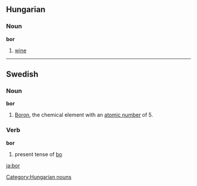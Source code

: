 ==Hungarian==
===Noun===
'''bor'''

# [[wine]]

----

==Swedish==
===Noun===
'''bor''' 

# [[Boron]], the chemical element with an [[atomic number]] of 5.

===Verb===
'''bor'''

# present tense of [[bo#Swedish|bo]]

[[ja:bor]]
[[Category:Hungarian nouns]]